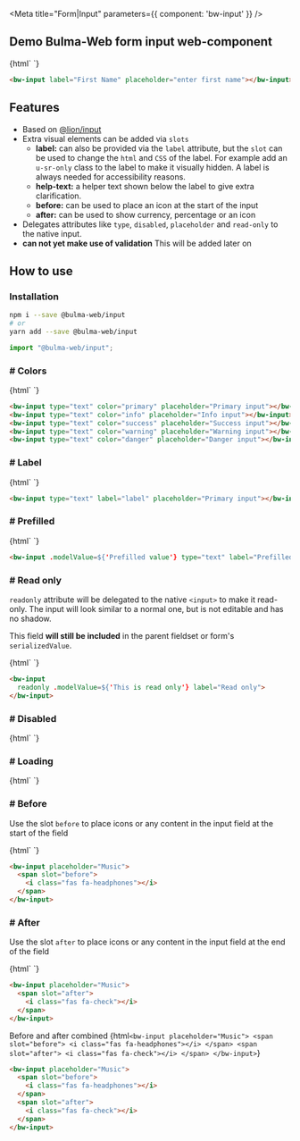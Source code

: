 
<Meta title="Form|Input" parameters={{ component: 'bw-input' }} />

## Demo Bulma-Web form input web-component

<Story name="Main">
  {html`
  <bw-input label="First Name" placeholder="enter first name"></bw-input>
  `}
</Story>

```html
<bw-input label="First Name" placeholder="enter first name"></bw-input>
```

## Features
* Based on [@lion/input](https://lion-web-components.netlify.app/?path=/docs/forms-input--main)
* Extra visual elements can be added via `slots`
  * **label:** can also be provided via the `label` attribute, but the `slot` can be used to change the `html` and `CSS` of the label. For example add an `u-sr-only` class to the label to make it visually hidden. A label is always needed for accessibility reasons.
  * **help-text:** a helper text shown below the label to give extra clarification.
  * **before:** can be used to place an icon at the start of the input
  * **after:** can be used to show currency, percentage or an icon
* Delegates attributes like `type`, `disabled`, `placeholder` and `read-only` to the native input.
* __can not yet make use of validation__ This will be added later on

## How to use
### Installation
```bash
npm i --save @bulma-web/input
# or
yarn add --save @bulma-web/input
```

```js
import "@bulma-web/input";
```

### # Colors

<Story name="colors">
  {html`
  <bw-input type="text" color="primary" placeholder="Primary input"></bw-input>
  <bw-input type="text" color="info" placeholder="Info input"></bw-input>
  <bw-input type="text" color="success" placeholder="Success input"></bw-input>
  <bw-input type="text" color="warning" placeholder="Warning input"></bw-input>
  <bw-input type="text" color="danger" placeholder="Danger input"></bw-input>
  `}
</Story>

```html
<bw-input type="text" color="primary" placeholder="Primary input"></bw-input>
<bw-input type="text" color="info" placeholder="Info input"></bw-input>
<bw-input type="text" color="success" placeholder="Success input"></bw-input>
<bw-input type="text" color="warning" placeholder="Warning input"></bw-input>
<bw-input type="text" color="danger" placeholder="Danger input"></bw-input>
```

### # Label

<Story name="label">
  {html`
  <bw-input type="text" label="label" placeholder="Primary input"></bw-input>
  `}
</Story>

```html
<bw-input type="text" label="label" placeholder="Primary input"></bw-input>
```

### # Prefilled
<Story name="prefilled">
  {html`
  <bw-input .modelValue=${'Prefilled value'} type="text" label="Prefilled"></bw-input>
  `}
</Story>

```html
<bw-input .modelValue=${'Prefilled value'} type="text" label="Prefilled"></bw-input>
```

### # Read only

`readonly` attribute will be delegated to the native `<input>` to make it read-only. The input will look similar to a normal one, but is not editable and has no shadow.

This field **will still be included** in the parent fieldset or form's `serializedValue`.


<Story name="Read only">
  {html`
  <bw-input readonly .modelValue=${'This is read only'} label="Read only"></bw-input>
  `}
</Story>

```html
<bw-input 
  readonly .modelValue=${'This is read only'} label="Read only">
</bw-input>
```

### # Disabled

<Story name="disabled">
  {html`
  <bw-input disabled .modelValue=${'This is disabled'} label="Disabled"></bw-input>
  `}
</Story>

### # Loading

<Story name="Loading">
  {html`
  <bw-input loading placeholder="Loading input"></bw-input>
  `}
</Story>


### # Before
Use the slot `before` to place icons or any content in the input field at the start of the field

<Story name="Before">
  {html`
  <bw-input placeholder="Music">
    <span slot="before">
      <i class="fas fa-headphones"></i>
    </span>
  </bw-input>
  `}
</Story>

```html
<bw-input placeholder="Music">
  <span slot="before">
    <i class="fas fa-headphones"></i>
  </span>
</bw-input>
```

### # After
Use the slot `after` to place icons or any content in the input field at the end of the field

<Story name="After">
  {html`
  <bw-input placeholder="Music">
    <span slot="after">
      <i class="fas fa-check"></i>
    </span>
  </bw-input>
  `}
</Story>

```html
<bw-input placeholder="Music">
  <span slot="after">
    <i class="fas fa-check"></i>
  </span>
</bw-input>
```

Before and after combined
<Story name="Before and After">
  {html`
  <bw-input placeholder="Music">
    <span slot="before">
      <i class="fas fa-headphones"></i>
    </span>
    <span slot="after">
      <i class="fas fa-check"></i>
    </span>
  </bw-input>
  `}
</Story>

```html
<bw-input placeholder="Music">
  <span slot="before">
    <i class="fas fa-headphones"></i>
  </span>
  <span slot="after">
    <i class="fas fa-check"></i>
  </span>
</bw-input>
```


